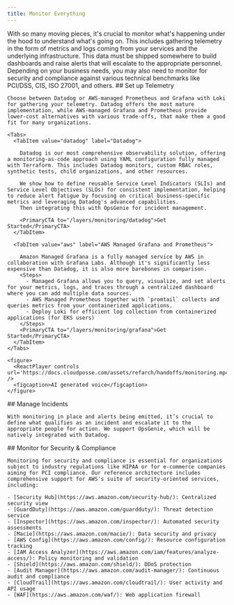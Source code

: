 ```yaml
---
title: Monitor Everything
---
```


<Intro>
  With so many moving pieces, it's crucial to monitor what's happening under the hood to understand what's going on. This includes gathering telemetry in the form of metrics and logs coming from your services and the underlying infrastructure. This data must be shipped somewhere to build dashboards and raise alerts that will escalate to the appropriate personnel. Depending on your business needs, you may also need to monitor for security and compliance against various technical benchmarks like PCI/DSS, CIS, ISO 27001, and others.
</Intro>

<Steps>

  <Step>
    ## <StepNumber/> Set up Telemetry

    Choose between Datadog or AWS-managed Prometheus and Grafana with Loki for gathering your telemetry. Datadog offers the most mature implementation, while AWS-managed Grafana and Prometheus provide lower-cost alternatives with various trade-offs, that make them a good fit for many organizations.

    <Tabs>
      <TabItem value="datadog" label="Datadog">

        Datadog is our most comprehensive observability solution, offering a monitoring-as-code approach using YAML configuration fully managed with Terraform. This includes Datadog monitors, custom RBAC roles, synthetic tests, child organizations, and other resources.

        We show how to define reusable Service Level Indicators (SLIs) and Service Level Objectives (SLOs) for consistent implementation, helping to reduce alert fatigue by focusing on critical business-specific metrics and leveraging Datadog's advanced capabilities.
        Then integrating this with OpsGenie for incident management.

        <PrimaryCTA to="/layers/monitoring/datadog">Get Started</PrimaryCTA>
      </TabItem>

      <TabItem value="aws" label="AWS Managed Grafana and Prometheus">

        Amazon Managed Grafana is a fully managed service by AWS in collaboration with Grafana Labs. Although it's significantly less expensive than Datadog, it is also more barebones in comparison.
        <Steps>
          - Managed Grafana allows you to query, visualize, and set alerts for your metrics, logs, and traces through a centralized dashboard where you can add multiple data sources.
          - AWS Managed Prometheus together with `promtail` collects and queries metrics from your containerized applications.
          - Deploy Loki for efficient log collection from containerized applications (for EKS users)
        </Steps>
        <PrimaryCTA to="/layers/monitoring/grafana">Get Started</PrimaryCTA>
      </TabItem>
    </Tabs>

    <figure>
      <ReactPlayer controls url='https://docs.cloudposse.com/assets/refarch/handoffs/monitoring.mp4' />
      <figcaption>AI generated voice</figcaption>
    </figure>

  </Step>

  <Step>
    ## <StepNumber/> Manage Incidents

    With monitoring in place and alerts being emitted, it’s crucial to define what qualifies as an incident and escalate it to the appropriate people for action. We support OpsGenie, which will be natively integrated with Datadog.
  </Step>

  <Step>
    ## <StepNumber/> Monitor for Security & Compliance

    Monitoring for security and compliance is essential for organizations subject to industry regulations like HIPAA or for e-commerce companies aiming for PCI compliance. Our reference architecture includes comprehensive support for AWS's suite of security-oriented services, including:

    - [Security Hub](https://aws.amazon.com/security-hub/): Centralized security view
    - [GuardDuty](https://aws.amazon.com/guardduty/): Threat detection service
    - [Inspector](https://aws.amazon.com/inspector/): Automated security assessments
    - [Macie](https://aws.amazon.com/macie/): Data security and privacy
    - [AWS Config](https://aws.amazon.com/config/): Resource configuration tracking
    - [IAM Access Analyzer](https://aws.amazon.com/iam/features/analyze-access/): Policy monitoring and validation
    - [Shield](https://aws.amazon.com/shield/): DDoS protection
    - [Audit Manager](https://aws.amazon.com/audit-manager/): Continuous audit and compliance
    - [CloudTrail](https://aws.amazon.com/cloudtrail/): User activity and API usage
    - [WAF](https://aws.amazon.com/waf/): Web application firewall
  </Step>

</Steps>
